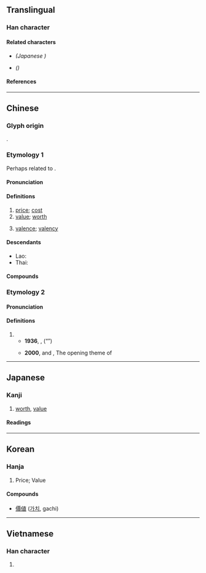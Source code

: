 {{also|价|価}}
{{character info/new}}
==Translingual==
{{Han simplified forms|價|価|价}}

===Han character===
{{Han char|rn=9|rad=人|as=13|sn=15|four=21286|canj=OMWC|ids=⿰亻賈}}

====Related characters====
* {{l|mul|[[価]]}} ''(Japanese {{w|shinjitai}})''
* {{l|mul|[[价]]}} ''({{w|Simplified Chinese}})''

====References====
{{Han ref|kx=0118.110|dkj=01163|dj=0250.230|hdz=10224.050|uh=50F9}}

----

==Chinese==

===Glyph origin===
{{Han etym}}
{{Han compound|人|賈|c1=s|c2=p|t2=sell|ls=psc}}.

===Etymology 1===
{{zh-forms|s=价}}
Perhaps related to {{och-l|賈|to sell}}.

====Pronunciation====
{{zh-pron
|m=jià
|c=gaa3
|h=pfs=ka
|md=gá
|mn=xm,qz,tw:kè/zz:kèe/xm,qz,tw:kà
|mn_note=Xiamen, Quanzhou, Taiwan: kè - vernacular; kà - literary
|mn-t=gê3
|w=2ka
|mc=y
|oc=y
|cat=n
}}

====Definitions====
{{zh-hanzi}}

# [[price]]; [[cost]]
# [[value]]; [[worth]]
# {{lb|zh|chemistry}} [[valence]]; [[valency]]

====Descendants====
* Lao: {{l|lo|ຄ່າ}}
* Thai: {{l|th|ค่า}}

====Compounds====
{{zh-der|值回票價|價值|價格|出價|價值標準|公價|價值判斷|單價|價值觀念|單位價格|忙不擇價|實價|劈地價來|保留價格|價款|估價單|價比|原價|估價行|作價|價廉物美|一口價兒|市無二價|平價住宅|地價稅|保證價格|地價|報價|從價稅|哄抬物價|待價藏珠|待價而沽|底價|定價|廉價|不說價|幾回價|低價|平均股價|平價商店|平價|帳面價值|市不豫價|市不二價|價錢|差價|估價|工價|價值邏輯|光價|價值論|天價|不二價|官價|完稅貨價|價值指標|半價倍息|不變價格|大廉價|到岸價格|價值觀|代價|剩餘價值|大減價|地價公告|大價錢|價目|喊價|壓價|售價|善價|價格凍結|削價|價碼|價值衝突|叫價|半價|加價|市價|價值連城|公定價格|價電子|價單|價位|倒價|時價|特價品|殺價|破價|抬價|淨價|漲價|票價|扳價|短價|照價徵稅|批發價格|物美價廉|租價|標價|時間電價|溢價|無價寶|社會價值|無價之寶|折價|物價指數|減價|比價|新聞價值|打價|提價|有價證券|照價|漫天討價|物價|無價|牌價|漫天開價|批發價|漲價歸公|漫天索價|漫天叫價|掉價兒|照價收買|房價|油價|產地價格|找價|批價|特價|買價|貶價|討價還價|零售價|等價交換|線上價目|電價|齊名並價|高抬身價|貨價|要價還價|聲價|繃價|諧價|給價|重置價格|言無二價|等值價格|高價|賣價|索價|詢價|股價指數|論價|議價|講價|要價|股票價值|評價|聲價十倍|規定地價|連城之價|貨真價實|等價|計價|韞櫝待價|零售價格|降價|重價|限價|附加價值|跌價|蒲扇價增|鐵價|股價|金價|開價|變價|謊價|還價|震天價響|造價|身價非凡|身價百倍|身價|賤價|開盤價|讓價|調價|討價|銀價|蘊奇待價|訂價|腳價|落價}}

===Etymology 2===
{{zh-forms|s=价|alt=家}}

====Pronunciation====
{{zh-pron
|m=jie,ga,1nb=standard in Mainland,2nb=standard in Taiwan
|cat=
}}

====Definitions====
{{zh-hanzi}}

# {{rfdef|zh}}
#* '''1936''', {{w2|zh|張寒暉}}, {{w2|zh|pref=《|松花江上|suf=》}} (&ldquo;{{w|Along the Songhua River}}&rdquo;)
#*: {{zh-x|流浪！流浪！整日 價{jia} 在 關內，流浪！|[I] wander! [I] Wander! Day after day in Guannei, [I] wander!}}
#* '''2000''', {{w2|zh|雪村}} and {{lang|zh|梁歡}}, The opening theme of {{w2|zh|pref=《|閒人馬大姐|suf=》}}
#*: {{zh-x|不 甘心 從此 歇菜 成天 價{jie} 鍋碗兒{r}瓢盆兒{r}|}}

{{zh-cat|Intermediate}}

----

==Japanese==
{{ja-kanji forms|価|價}}

===Kanji===
{{ja-kanji|grade=|rs=人13|shin=価}}

# [[worth]], [[value]]

====Readings====
{{ja-readings
|goon=け
|kanon=か
|kun=あたい-
}}

----

==Korean==

===Hanja===
{{ko-hanja|hangeul=가|rv=ga|mr=ka|eumhun=값|ehrv=gap|ehmr=kap|ehy=}}

#  Price; Value

====Compounds====
* [[價値]] ([[가치]], gachi)

----

==Vietnamese==

===Han character===
{{vi-hantu|giá|rs=人13}}

# {{defn|lang=vi|sort=人13}}